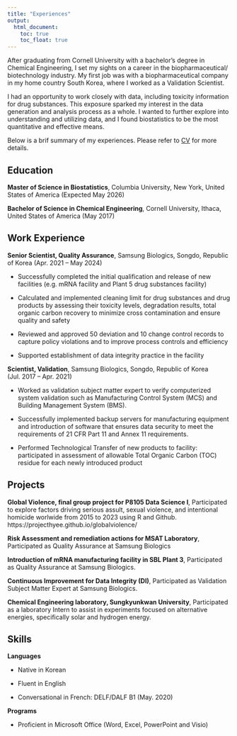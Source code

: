 ```yaml
---
title: "Experiences"
output: 
  html_document:
    toc: true
    toc_float: true
---
```



After graduating from Cornell University with a bachelor’s degree in Chemical Engineering, I set my sights on a career in the biopharmaceutical/ biotechnology industry. My first job was with a biopharmaceutical company in my home country South Korea, where I worked as a Validation Scientist. 

I had an opportunity to work closely with data, including toxicity information for drug substances. This exposure sparked my interest in the data generation and analysis process as a whole. I wanted to further explore into understanding and utilizing data, and I found biostatistics to be the most quantitative and effective means. 

Below is a brif summary of my experiences. Please refer to [CV](soomin_you_resume_github.pdf) for more details. 


## Education 

**Master of Science in Biostatistics**, Columbia University, New York, United States of America (Expected May 2026)

**Bachelor of Science in Chemical Engineering**, Cornell University, Ithaca, United States of America (May 2017)



## Work Experience 

**Senior Scientist, Quality Assurance**, Samsung Biologics, Songdo, Republic of Korea (Apr. 2021 – May 2024)

- Successfully completed the initial qualification and release of new facilities (e.g. mRNA facility and Plant 5 drug substances facility) 

- Calculated and implemented cleaning limit for drug substances and drug products by assessing their toxicity levels, degradation results, total organic carbon recovery to minimize cross contamination and ensure quality and safety 

- Reviewed and approved 50 deviation and 10 change control records to capture policy violations and to improve process controls and efficiency

- Supported establishment of data integrity practice in the facility  

**Scientist, Validation**, Samsung Biologics, Songdo, Republic of Korea (Jul. 2017 – Apr. 2021)

- Worked as validation subject matter expert to verify computerized system validation such as Manufacturing Control System (MCS) and Building Management System (BMS).

- Successfully implemented backup servers for manufacturing equipment and introduction of software that ensures data security to meet the requirements of 21 CFR Part 11 and Annex 11 requirements.

- Performed Technological Transfer of new products to facility: participated in assessment of allowable Total Organic Carbon (TOC) residue for each newly introduced product


## Projects 

**Global Violence, final group project for P8105 Data Science I**, Participated to explore factors driving serious assult, sexual violence, and intentional homicide worlwide from 2015 to 2023 using R and Github. https://projecthyee.github.io/globalviolence/

**Risk Assessment and remediation actions for MSAT Laboratory**, Participated as Quality Assurance at Samsung Biologics

**Introduction of mRNA manufacturing facility in SBL Plant 3**, Participated as Quality Assurance at Samsung Biologics.

**Continuous Improvement for Data Integrity (DI)**, Participated as Validation Subject Matter Expert at Samsung Biologics.

**Chemical Engineering laboratory, Sungkyunkwan University**, Participated as a laboratory Intern to assist in experiments focused on alternative energies, specifically solar and hydrogen energy.



## Skills 

**Languages** 

- Native in Korean

-	Fluent in English 

-	Conversational in French: DELF/DALF B1 (May. 2020)

**Programs**

-	Proficient in Microsoft Office (Word, Excel, PowerPoint and Visio) 

